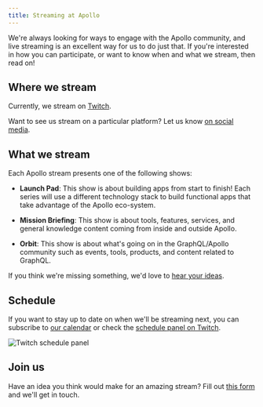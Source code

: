 ```yaml
---
title: Streaming at Apollo
---
```


We're always looking for ways to engage with the Apollo community, and live streaming is an excellent way for us to do just that. If you're interested in how you can participate, or want to know when and what we stream, then read on!

## Where we stream

Currently, we stream on [Twitch](https://twitch.tv/apollographql).

<Note>

Want to see us stream on a particular platform? Let us know [on social media](https://twitter.com/apollographql).

</Note>

## What we stream

Each Apollo stream presents one of the following shows:

- **Launch Pad**: This show is about building apps from start to finish! Each series will use a different technology stack to build functional apps that take advantage of the Apollo eco-system.

- **Mission Briefing**: This show is about tools, features, services, and general knowledge content coming from inside and outside Apollo.

- **Orbit**: This show is about what's going on in the GraphQL/Apollo community such as events, tools, products, and content related to GraphQL.

If you think we're missing something, we'd love to [hear your ideas](https://docs.google.com/forms/d/e/1FAIpQLScJ3BEzSxxackh-cbZgY5rPHh4jKzi4E46UJmkHbgKJvQY0mg/viewform).

## Schedule

If you want to stay up to date on when we'll be streaming next, you can subscribe to [our calendar](https://go.apollo.dev/events-calendar) or check the [schedule panel on Twitch](https://twitch.tv/apollographql).

<img
  src="./schedule-panel-twitch.png"
  alt="Twitch schedule panel"
  className="screenshot"
/>

## Join us

Have an idea you think would make for an amazing stream? Fill out [this form](https://docs.google.com/forms/d/e/1FAIpQLScJ3BEzSxxackh-cbZgY5rPHh4jKzi4E46UJmkHbgKJvQY0mg/viewform) and we'll get in touch.
